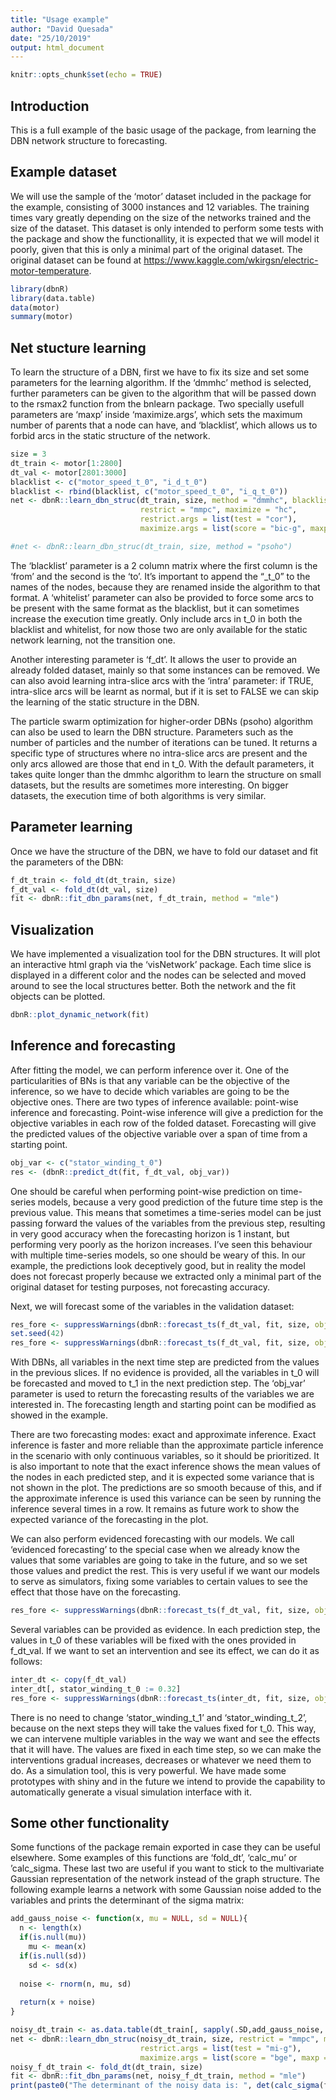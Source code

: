 ```yaml
---
title: "Usage example"
author: "David Quesada"
date: "25/10/2019"
output: html_document
---
```


```r
knitr::opts_chunk$set(echo = TRUE)
```

## Introduction

This is a full example of the basic usage of the package, from learning the DBN network structure to forecasting.

## Example dataset

We will use the sample of the 'motor' dataset included in the package for the example, consisting of 3000 instances and 12 variables. The training times vary greatly depending on the size of the networks trained and the size of the dataset. This dataset is only intended to perform some tests with the package and show the functionallity, it is expected that we will model it poorly, given that this is only a minimal part of the original dataset. The original dataset can be found at <https://www.kaggle.com/wkirgsn/electric-motor-temperature>.

```r
library(dbnR)
library(data.table)
data(motor)
summary(motor)
```

## Net stucture learning

To learn the structure of a DBN, first we have to fix its size and set some parameters for the learning algorithm. If the 'dmmhc' method is selected, further parameters can be given to the algorithm that will be passed down to the rsmax2 function from the bnlearn package. Two specially usefull parameters are 'maxp' inside 'maximize.args', which sets the maximum number of parents that a node can have, and 'blacklist', which allows us to forbid arcs in the static structure of the network. 

```r
size = 3
dt_train <- motor[1:2800]
dt_val <- motor[2801:3000]
blacklist <- c("motor_speed_t_0", "i_d_t_0")
blacklist <- rbind(blacklist, c("motor_speed_t_0", "i_q_t_0"))
net <- dbnR::learn_dbn_struc(dt_train, size, method = "dmmhc", blacklist = blacklist,
                             restrict = "mmpc", maximize = "hc",
                             restrict.args = list(test = "cor"),
                             maximize.args = list(score = "bic-g", maxp = 10))

#net <- dbnR::learn_dbn_struc(dt_train, size, method = "psoho")
```

The 'blacklist' parameter is a 2 column matrix where the first column is the 'from' and the second is the 'to'. It's important to append the "_t_0" to the names of the nodes, because they are renamed inside the algorithm to that format. A 'whitelist' parameter can also be provided to force some arcs to be present with the same format as the blacklist, but it can sometimes increase the execution time greatly. Only include arcs in t_0 in both the blacklist and whitelist, for now those two are only available for the static network learning, not the transition one. 

Another interesting parameter is 'f_dt'. It allows the user to provide an already folded dataset, mainly so that some instances can be removed. We can also avoid learning intra-slice arcs with the 'intra' parameter: if TRUE, intra-slice arcs will be learnt as normal, but if it is set to FALSE we can skip the learning of the static structure in the DBN.

The particle swarm optimization for higher-order DBNs (psoho) algorithm can also be used to learn the DBN structure. Parameters such as the number of particles and the number of iterations can be tuned. It returns a specific type of structures where no intra-slice arcs are present and the only arcs allowed are those that end in t_0. With the default parameters, it takes quite longer than the dmmhc algorithm to learn the structure on small datasets, but the results are sometimes more interesting. On bigger datasets, the execution time of both algorithms is very similar.

## Parameter learning

Once we have the structure of the DBN, we have to fold our dataset and fit the parameters of the DBN:

```r
f_dt_train <- fold_dt(dt_train, size)
f_dt_val <- fold_dt(dt_val, size)
fit <- dbnR::fit_dbn_params(net, f_dt_train, method = "mle")
```

## Visualization

We have implemented a visualization tool for the DBN structures. It will plot an interactive html graph via the 'visNetwork' package. Each time slice is displayed in a different color and the nodes can be selected and moved around to see the local structures better. Both the network and the fit objects can be plotted.

```r
dbnR::plot_dynamic_network(fit)
```

## Inference and forecasting

After fitting the model, we can perform inference over it. One of the particularities of BNs is that any variable can be the objective of the inference, so we have to decide which variables are going to be the objective ones. There are two types of inference available: point-wise inference and forecasting. Point-wise inference will give a prediction for the objective variables in each row of the folded dataset. Forecasting will give the predicted values of the objective variable over a span of time from a starting point.

```r
obj_var <- c("stator_winding_t_0")
res <- (dbnR::predict_dt(fit, f_dt_val, obj_var))
```

One should be careful when performing point-wise prediction on time-series models, because a very good prediction of the future time step is the previous value. This means that sometimes a time-series model can be just passing forward the values of the variables from the previous step, resulting in very good accuracy when the forecasting horizon is 1 instant, but performing very poorly as the horizon increases. I've seen this behaviour with multiple time-series models, so one should be weary of this. In our example, the predictions look deceptively good, but in reality the model does not forecast properly because we extracted only a minimal part of the original dataset for testing purposes, not forecasting accuracy.

Next, we will forecast some of the variables in the validation dataset:

```r
res_fore <- suppressWarnings(dbnR::forecast_ts(f_dt_val, fit, size, obj_var = c("pm_t_0", "stator_winding_t_0"), ini = 100, len = 70))
set.seed(42)
res_fore <- suppressWarnings(dbnR::forecast_ts(f_dt_val, fit, size, obj_var = c("pm_t_0"), ini = 100, len = 70, mode = "approx", num_p = 150, rep = 3))
```

With DBNs, all variables in the next time step are predicted from the values in the previous slices. If no evidence is provided, all the variables in t_0 will be forecasted and moved to t_1 in the next prediction step. The 'obj_var' parameter is used to return the forecasting results of the variables we are interested in. The forecasting length and starting point can be modified as showed in the example.

There are two forecasting modes: exact and approximate inference. Exact inference is faster and more reliable than the approximate particle inference in the scenario with only continuous variables, so it should be prioritized. It is also important to note that the exact inference shows the mean values of the nodes in each predicted step, and it is expected some variance that is not shown in the plot. The predictions are so smooth because of this, and if the approximate inference is used this variance can be seen by running the inference several times in a row. It remains as future work to show the expected variance of the forecasting in the plot.

We can also perform evidenced forecasting with our models. We call 'evidenced forecasting' to the special case when we already know the values that some variables are going to take in the future, and so we set those values and predict the rest. This is very useful if we want our models to serve as simulators, fixing some variables to certain values to see the effect that those have on the forecasting.

```r
res_fore <- suppressWarnings(dbnR::forecast_ts(f_dt_val, fit, size, obj_var = c("pm_t_0"), ini = 100, len = 70, prov_ev = c("stator_winding_t_0", "u_q_t_0")))
```

Several variables can be provided as evidence. In each prediction step, the values in t_0 of these variables will be fixed with the ones provided in f_dt_val. If we want to set an intervention and see its effect, we can do it as follows:

```r
inter_dt <- copy(f_dt_val)
inter_dt[, stator_winding_t_0 := 0.32]
res_fore <- suppressWarnings(dbnR::forecast_ts(inter_dt, fit, size, obj_var = c("pm_t_0"), ini = 100, len = 70, prov_ev = c("stator_winding_t_0", "u_q_t_0")))
```

There is no need to change 'stator_winding_t_1' and 'stator_winding_t_2', because on the next steps they will take the values fixed for t_0. This way, we can intervene multiple variables in the way we want and see the effects that it will have. The values are fixed in each time step, so we can make the interventions gradual increases, decreases or whatever we need them to do. As a simulation tool, this is very powerful. We have made some prototypes with shiny and in the future we intend to provide the capability to automatically generate a visual simulation interface with it.

## Some other functionality

Some functions of the package remain exported in case they can be useful elsewhere. Some examples of this functions are 'fold_dt', 'calc_mu' or 'calc_sigma. These last two are useful if you want to stick to the multivariate Gaussian representation of the network instead of the graph structure. The following example learns a network with some Gaussian noise added to the variables and prints the determinant of the sigma matrix:

```r
add_gauss_noise <- function(x, mu = NULL, sd = NULL){
  n <- length(x)
  if(is.null(mu))
    mu <- mean(x)
  if(is.null(sd))
    sd <- sd(x)
  
  noise <- rnorm(n, mu, sd)
  
  return(x + noise)
}

noisy_dt_train <- as.data.table(dt_train[, sapply(.SD,add_gauss_noise, mu= 0, sd = 2)])
net <- dbnR::learn_dbn_struc(noisy_dt_train, size, restrict = "mmpc", maximize = "hc",
                             restrict.args = list(test = "mi-g"),
                             maximize.args = list(score = "bge", maxp = 8))
noisy_f_dt_train <- fold_dt(dt_train, size)
fit <- dbnR::fit_dbn_params(net, noisy_f_dt_train, method = "mle")
print(paste0("The determinant of the noisy data is: ", det(calc_sigma(fit))))
```
